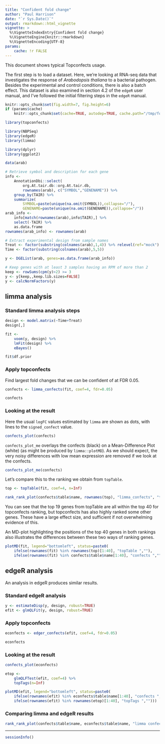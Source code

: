 ```yaml
---
title: "Confident fold change"
author: "Paul Harrison"
date: "`r Sys.Date()`"
output: rmarkdown::html_vignette
vignette: >
  %\VignetteIndexEntry{Confident fold change}
  %\VignetteEngine{knitr::rmarkdown}
  %\VignetteEncoding{UTF-8}
params:
    cache: !r FALSE
---
```


<!--
devtools::load_all(".") ; rmarkdown::render("vignettes/fold_change.Rmd", intermediates_dir="/tmp", output_dir="/tmp", clean=FALSE, params=list(cache=TRUE))
-->

<style>
.contents h2 { margin-top: 2em }
</style>

This document shows typical Topconfects usage.

The first step is to load a dataset. Here, we're looking at RNA-seq data that investigates the response of *Arabodopsis thaliana* to a bacterial pathogen. Besides the experimental and control conditions, there is also a batch effect. This dataset is also examined in section 4.2 of the `edgeR` user manual, and I've followed the initial filtering steps in the `edgeR` manual.

```r
knitr::opts_chunk$set(fig.width=7, fig.height=6)
if (params$cache)
    knitr::opts_chunk$set(cache=TRUE, autodep=TRUE, cache.path="/tmp/fold_change_cache")
```


```r
library(topconfects)

library(NBPSeq)
library(edgeR)
library(limma)

library(dplyr)
library(ggplot2)

data(arab)

# Retrieve symbol and description for each gene
info <- 
    AnnotationDbi::select(
        org.At.tair.db::org.At.tair.db, 
        rownames(arab), c("SYMBOL","GENENAME")) %>%
    group_by(TAIR) %>% 
    summarize(
        SYMBOL=paste(unique(na.omit(SYMBOL)),collapse="/"), 
        GENENAME=paste(unique(na.omit(GENENAME)),collapse="/"))
arab_info <- 
    info[match(rownames(arab),info$TAIR),] %>% 
    select(-TAIR) %>%
    as.data.frame
rownames(arab_info) <- rownames(arab)

# Extract experimental design from sample names
Treat <- factor(substring(colnames(arab),1,4)) %>% relevel(ref="mock")
Time <- factor(substring(colnames(arab),5,5))

y <- DGEList(arab, genes=as.data.frame(arab_info))

# Keep genes with at least 3 samples having an RPM of more than 2
keep <- rowSums(cpm(y)>2) >= 3
y <- y[keep,,keep.lib.sizes=FALSE]
y <- calcNormFactors(y)
```


## limma analysis

### Standard limma analysis steps

```r
design <- model.matrix(~Time+Treat)
design[,]

fit <-
    voom(y, design) %>%
    lmFit(design) %>%
    eBayes()

fit$df.prior
```

### Apply topconfects

Find largest fold changes that we can be confident of at FDR 0.05.

```r
confects <- limma_confects(fit, coef=4, fdr=0.05)

confects
```


### Looking at the result

Here the usual `logFC` values estimated by `limma` are shown as dots, with lines to the `signed_confect` value.

```r
confects_plot(confects)
```

`confects_plot_me` overlays the confects (black) on a Mean-Difference Plot (white) (as might be produced by `limma::plotMD`). As we should expect, the very noisy differences with low mean expression are removed if we look at the confects.

```r
confects_plot_me(confects)
```

Let's compare this to the ranking we obtain from `topTable`.

```r
top <- topTable(fit, coef=4, n=Inf)

rank_rank_plot(confects$table$name, rownames(top), "limma_confects", "topTable")
```

You can see that the top 19 genes from topTable are all within the top 40 for topconfects ranking, but topconfects has also highly ranked some other genes. These have a large effect size, and sufficient if not overwhelming evidence of this.

An MD-plot highlighting the positions of the top 40 genes in both rankings also illustrates the differences between these two ways of ranking genes.

```r
plotMD(fit, legend="bottomleft", status=paste0(
    ifelse(rownames(fit) %in% rownames(top)[1:40], "topTable ",""),
    ifelse(rownames(fit) %in% confects$table$name[1:40], "confects ","")))
```


## edgeR analysis

An analysis in edgeR produces similar results.

### Standard edgeR analysis

```r
y <- estimateDisp(y, design, robust=TRUE)
efit <- glmQLFit(y, design, robust=TRUE)
```

### Apply topconfects

```r
econfects <- edger_confects(efit, coef=4, fdr=0.05)

econfects
```


### Looking at the result

```r
confects_plot(econfects)
```

```r
etop <-
    glmQLFTest(efit, coef=4) %>%
    topTags(n=Inf)

plotMD(efit, legend="bottomleft", status=paste0(
    ifelse(rownames(efit) %in% econfects$table$name[1:40], "confects ", ""),
    ifelse(rownames(efit) %in% rownames(etop)[1:40], "topTags ","")))
```

### Comparing limma and edgeR results

```r
rank_rank_plot(confects$table$name, econfects$table$name, "limma confects", "edgeR confects")
```

---

```r
sessionInfo()
```


